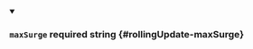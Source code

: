 
<details className="config-field" data-expandable="false" open>
<summary>

### `maxSurge` <span className="config-field-required" data-required="false">required</span> <span className="config-field-type">string</span> <span className="config-field-default"></span> <span className="config-field-enum"></span> {#rollingUpdate-maxSurge}



</summary>



</details>
